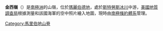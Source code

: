 {{coord|75|23|S|139|8|W|source:GNIS|display=title}}

'''金西嶺'''（{{lang-en|Kinsey Ridge}}）是[[南極洲|南極洲]]的山嶺，位於[[瑪麗伯德地|瑪麗伯德地]]，處於[[斯特勞斯冰川|斯特勞斯冰川]]中游，[[美國地質調查局|美國地質調查局]]根據測量和該國海軍的空中照片繪入地圖，現時由[[南極條約體系|南極條約體系]]管理。

{{DEFAULTSORT:Kinsey Ridge}}
[[Category:馬里伯地山脊|Category:馬里伯地山脊]]


{{MarieByrdLand-geo-stub}}
